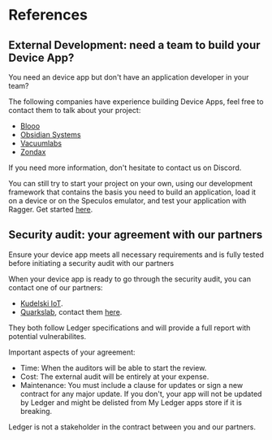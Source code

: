

# References

## External Development: need a team to build your Device App?

You need an device app but don't have an application developer in your team?

The following companies have experience building Device Apps, feel free to contact them to talk about your project:
- [Blooo](https://blooo.io/en/ledger-wallet-integration/)
- [Obsidian Systems](https://obsidian.systems/)
- [Vacuumlabs](https://vacuumlabs.com/ledger )
- [Zondax](https://zondax.ch/)

If you need more information, don't hesitate to contact us on Discord.

You can still try to start your project on your own, using our development framework that contains the basis you need to
build an application, load it on a device or on the Speculos emulator, and test your application with Ragger. Get started [here](../develop/quickstart/).


## Security audit: your agreement with our partners

<Callout type="info" emoji="ℹ️">
  Ensure your device app meets all necessary requirements and is fully tested before initiating a security audit with our partners
</Callout>

When your device app is ready to go through the security audit, you can contact one of our partners:

- [Kudelski IoT]( https://www.kudelski-iot.com/services-and-systems/ledger-security-audit).
- [Quarkslab](https://www.quarkslab.com/), contact them [here](mailto:qb_ledger@quarkslab.com).

They both follow Ledger specifications and will provide a full report with potential vulnerabilites.

Important aspects of your agreement:
- Time: When the auditors will be able to start the review.
- Cost: The external audit will be entirely at your expense.
- Maintenance: You must include a clause for updates or sign a new contract for any major update. If you don't, your app will not be updated by Ledger and might be delisted from My Ledger apps store if it is breaking.

<Callout type="info" emoji="ℹ️">
  Ledger is not a stakeholder in the contract between you and our partners.
</Callout>
